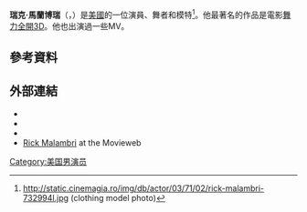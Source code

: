 '''瑞克·馬蘭博瑞'''（'''{{lang-en|Rick Malambri}}'''，{{bd|1982年|11月7日}}）是[[美國|美國]]的一位演員、舞者和模特<ref>http://static.cinemagia.ro/img/db/actor/03/71/02/rick-malambri-732994l.jpg {{Wayback|url=http://static.cinemagia.ro/img/db/actor/03/71/02/rick-malambri-732994l.jpg |date=20160303202357 }} (clothing model photo)</ref>。他最著名的作品是電影[[舞力全開3D|舞力全開3D]]。他也出演過一些MV。
==參考資料==
{{reflist}}
==外部連結==
* {{IMDb name|2463696}}
* {{Twitter|RickMalambri}}
* {{Amg name|655709}}
* [http://www.movieweb.com/person/rick-malambri/credits Rick Malambri] {{Wayback|url=http://www.movieweb.com/person/rick-malambri/credits |date=20140202162729 }} at the Movieweb
[[Category:美国男演员|Category:美国男演员]]